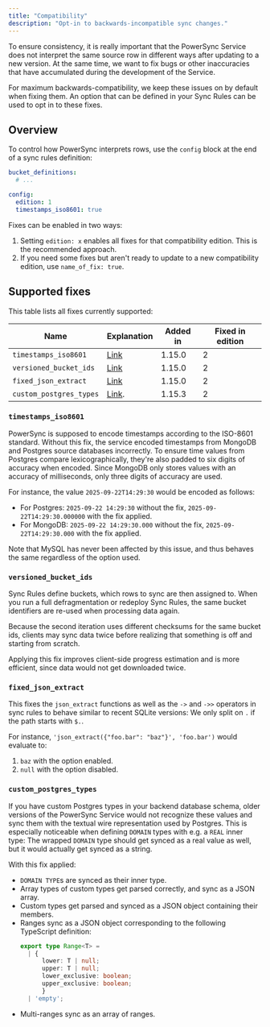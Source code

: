 ```yaml
---
title: "Compatibility"
description: "Opt-in to backwards-incompatible sync changes."
---
```


To ensure consistency, it is really important that the PowerSync Service does not interpret the same source
row in different ways after updating to a new version.
At the same time, we want to fix bugs or other inaccuracies that have accumulated during the development of
the Service.

For maximum backwards-compatibility, we keep these issues on by default when fixing them. An option that
can be defined in your Sync Rules can be used to opt in to these fixes.

## Overview

To control how PowerSync interprets rows, use the `config` block at the end of a sync rules definition:

```yaml
bucket_definitions:
  # ...

config:
  edition: 1
  timestamps_iso8601: true
```

Fixes can be enabled in two ways:

1. Setting `edition: x` enables all fixes for that compatibility edition. This is the recommended approach.
2. If you need some fixes but aren't ready to update to a new compatibility edition, use `name_of_fix: true`.

## Supported fixes

This table lists all fixes currently supported:

| Name                       | Explanation                        | Added in     | Fixed in edition |
|----------------------------|------------------------------------|--------------|------------------|
| `timestamps_iso8601`       | [Link](#timestamps-iso8601)        | 1.15.0       | 2                |
| `versioned_bucket_ids`     | [Link](#versioned-bucket-ids)      | 1.15.0       | 2                |
| `fixed_json_extract`       | [Link](#fixed-json-extract)        | 1.15.0       | 2                |
| `custom_postgres_types`    | [Link](#custom-postgres-types).    | 1.15.3       | 2                |

### `timestamps_iso8601`

PowerSync is supposed to encode timestamps according to the ISO-8601 standard.
Without this fix, the service encoded timestamps from MongoDB and Postgres source databases incorrectly.
To ensure time values from Postgres compare lexicographically, they're also padded to six digits of accuracy when encoded.
Since MongoDB only stores values with an accuracy of milliseconds, only three digits of accuracy are used.

For instance, the value `2025-09-22T14:29:30` would be encoded as follows:

- For Postgres: `2025-09-22 14:29:30` without the fix, `2025-09-22T14:29:30.000000` with the fix applied.
- For MongoDB: `2025-09-22 14:29:30.000` without the fix, `2025-09-22T14:29:30.000` with the fix applied.

Note that MySQL has never been affected by this issue, and thus behaves the same regardless of the option used.

### `versioned_bucket_ids`

Sync Rules define buckets, which rows to sync are then assigned to. When you run a full defragmentation or
redeploy Sync Rules, the same bucket identifiers are re-used when processing data again.

Because the second iteration uses different checksums for the same bucket ids, clients may sync data
twice before realizing that something is off and starting from scratch.

Applying this fix improves client-side progress estimation and is more efficient, since data would not get
downloaded twice.

### `fixed_json_extract`

This fixes the `json_extract` functions as well as the `->` and `->>` operators in sync rules to behave similar
to recent SQLite versions: We only split on `.` if the path starts with `$.`.

For instance, `'json_extract({"foo.bar": "baz"}', 'foo.bar')` would evaluate to:

1. `baz` with the option enabled.
2. `null` with the option disabled.

### `custom_postgres_types`

If you have custom Postgres types in your backend database schema, older versions of the PowerSync Service
would not recognize these values and sync them with the textual wire representation used by Postgres.
This is especially noticeable when defining `DOMAIN` types with e.g. a `REAL` inner type: The wrapped
`DOMAIN` type should get synced as a real value as well, but it would actually get synced as a string.

With this fix applied:

- `DOMAIN TYPE`s are synced as their inner type.
- Array types of custom types get parsed correctly, and sync as a JSON array.
- Custom types get parsed and synced as a JSON object containing their members.
- Ranges sync as a JSON object corresponding to the following TypeScript definition:
  ```TypeScript
  export type Range<T> =
    | {
        lower: T | null;
        upper: T | null;
        lower_exclusive: boolean;
        upper_exclusive: boolean;
        }
    | 'empty';
  ```
- Multi-ranges sync as an array of ranges.
